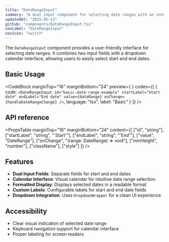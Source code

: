 ```yaml
---
title: "DateRangeInput"
summary: "A dual input component for selecting date ranges with an integrated calendar interface."
updatedAt: "2025-05-13"
github: "components/DateRangeInput.tsx"
navLabel: "DateRangeInput"
navIcon: "switch"
---
```


The `DateRangeInput` component provides a user-friendly interface for selecting date ranges. It combines two input fields with a dropdown calendar interface, allowing users to easily select start and end dates.

## Basic Usage

<CodeBlock
  marginTop="16"
  marginBottom="24"
  preview={
    <BasicDateRangeInputExample />
  }
  codes={[
    {
      code:
`<DateRangeInput
    id="basic-date-range-example"
    startLabel="Start date"
    endLabel="End date"
    value={dateRange}
    onChange={handleDateRangeChange}
/>`,
      language: "tsx",
      label: "Basic"
    }
  ]}
/>

## API reference

<PropsTable
  marginTop="16"
  marginBottom="24"
  content={[
    ["id", "string"],
    ["startLabel", "string", "'Start'"],
    ["endLabel", "string", "'End'"],
    ["value", "DateRange"],
    ["onChange", "(range: DateRange) => void"],
    ["minHeight", "number"],
    ["className"],
    ["style"]
  ]}
/>

## Features

- **Dual Input Fields**: Separate fields for start and end dates
- **Calendar Interface**: Visual calendar for intuitive date range selection
- **Formatted Display**: Displays selected dates in a readable format
- **Custom Labels**: Configurable labels for start and end date fields
- **Dropdown Integration**: Uses `DropdownWrapper` for a clean UI experience

## Accessibility

- Clear visual indication of selected date range
- Keyboard navigation support for calendar interface
- Proper labeling for screen readers